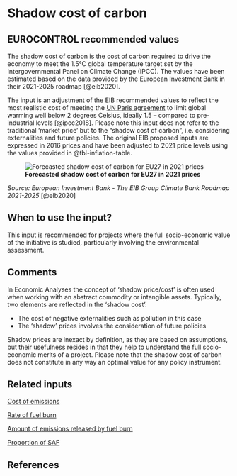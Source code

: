 # Shadow cost of carbon {#sec-shadow-cost-of-carbon}

## EUROCONTROL recommended values

The shadow cost of carbon is the cost of carbon required to drive the economy to meet the 1.5°C global temperature target set by the Intergovernmental Panel on Climate Change (IPCC). The values have been estimated based on the data provided by the European Investment Bank in their 2021-2025 roadmap [@eib2020].

The input is an adjustment of the EIB recommended values to reflect the most realistic cost of meeting the [UN Paris agreement](https://unfccc.int/process-and-meetings/the-paris-agreement/the-paris-agreement) to limit global warming well below 2 degrees Celsius, ideally 1.5 -- compared to pre-industrial levels [@ipcc2018]. Please note this input does not refer to the traditional 'market price' but to the "shadow cost of carbon", i.e. considering externalities and future policies. The original EIB proposed inputs are expressed in 2016 prices and have been adjusted to 2021 price levels using the values provided in @tbl-inflation-table.

![**Forecasted shadow cost of carbon for EU27 in 2021 prices**](figures/cost_of_carbon.png){#cost-of-carbon}

*Source: European Investment Bank - The EIB Group Climate Bank Roadmap 2021-2025* [@eib2020]

## When to use the input?

This input is recommended for projects where the full socio-economic value of the initiative is studied, particularly involving the environmental assessment.

## Comments

In Economic Analyses the concept of 'shadow price/cost' is often used when working with an abstract commodity or intangible assets. Typically, two elements are reflected in the 'shadow cost':

* The cost of negative externalities such as pollution in this case
* The 'shadow' prices involves the consideration of future policies

Shadow prices are inexact by definition, as they are based on assumptions, but their usefulness resides in that they help to understand the full socio-economic merits of a project. Please note that the shadow cost of carbon does not constitute in any way an optimal value for any policy instrument.

## Related inputs

[Cost of emissions](#sec-cost-of-emissions)

[Rate of fuel burn](#sec-rate-of-fuel-burn)

[Amount of emissions released by fuel burn](#sec-amount-of-emissions-released-by-fuel-burn)

[Proportion of SAF](#sec-proportion-of-saf)

## References
